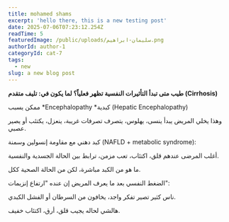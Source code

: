 ```yaml
---
title: mohamed shams
excerpt: 'hello there, this is a new testing post'
date: 2025-07-06T07:23:12.254Z
readTime: 5
featuredImage: /public/uploads/سليمان-ابراهيم.png
authorId: author-1
categoryId: cat-7
tags:
  - new
slug: a new blog post
---
```


**طيب متى تبدأ التأثيرات النفسية تظهر فعلياً؟
لما يكون في:
تليف متقدم (Cirrhosis)**

ممكن يسبب \*Encephalopathy \*كبدية (Hepatic Encephalopathy)

وهذا يخلي المريض يبدأ ينسى، يهلوس، يتصرف تصرفات غريبة، ينعزل، يكتئب أو يصير عصبي.

كبد دهني مع مقاومة إنسولين وسمنة (NAFLD + metabolic syndrome):

أغلب المرضى عندهم قلق، اكتئاب، تعب مزمن، ترابط بين الحالة الجسدية والنفسية.

ما هو من الكبد مباشرة، لكن من الحالة الصحية ككل.

الضغط النفسي بعد ما يعرف المريض إن عنده "ارتفاع إنزيمات":

ناس كثير تصير تفكر واجد، يخافون من السرطان أو الفشل الكبدي.

هالشي لحاله يجيب قلق، أرق، اكتئاب خفيف.
